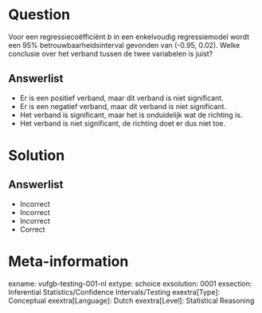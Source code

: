 Question
========
  
Voor een regressiecoëfficiënt *b* in een enkelvoudig regressiemodel wordt een 95% betrouwbaarheidsinterval gevonden van (-0.95, 0.02). Welke conclusie over het verband tussen de twee variabelen is juist?

  
Answerlist
----------
* Er is een positief verband, maar dit verband is niet significant.
* Er is een negatief verband, maar dit verband is niet significant.
* Het verband is significant, maar het is onduidelijk wat de richting is.
* Het verband is niet significant, de richting doet er dus niet toe.

Solution
========

Answerlist
----------
* Incorrect
* Incorrect
* Incorrect
* Correct

Meta-information
================
exname: vufgb-testing-001-nl
extype: schoice
exsolution: 0001
exsection: Inferential Statistics/Confidence Intervals/Testing
exextra[Type]: Conceptual
exextra[Language]: Dutch
exextra[Level]: Statistical Reasoning